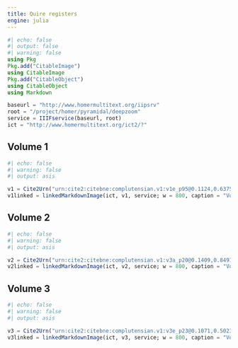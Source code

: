 ```yaml
---
title: Quire registers
engine: julia
---
```



```julia
#| echo: false
#| output: false
#| warning: false
using Pkg
Pkg.add("CitableImage")
using CitableImage
Pkg.add("CitableObject")
using CitableObject
using Markdown

baseurl = "http://www.homermultitext.org/iipsrv"
root = "/project/homer/pyramidal/deepzoom"
service = IIIFservice(baseurl, root)
ict = "http://www.homermultitext.org/ict2/?"
```


## Volume 1



```julia
#| echo: false
#| warning: false
#| output: asis

v1 = Cite2Urn("urn:cite2:citebne:complutensian.v1:v1e_p95@0.1124,0.6375,0.6173,0.07373")
v1linked = linkedMarkdownImage(ict, v1, service; w = 800, caption = "Volume 1 register of quires")  |>  Markdown.parse
```



## Volume 2





```julia
#| echo: false
#| warning: false
#| output: asis

v2 = Cite2Urn("urn:cite2:citebne:complutensian.v1:v3a_p20@0.1409,0.8491,0.7889,0.03864")
v2linked = linkedMarkdownImage(ict, v2, service; w = 800, caption = "Volume 2 register of quires")  |>  Markdown.parse
```

## Volume 3







```julia
#| echo: false
#| warning: false
#| output: asis

v3 = Cite2Urn("urn:cite2:citebne:complutensian.v1:v3e_p23@0.1071,0.5023,0.7360,0.07820")
v3linked = linkedMarkdownImage(ict, v3, service; w = 800, caption = "Volume 3 register of quires")  |>  Markdown.parse
```

